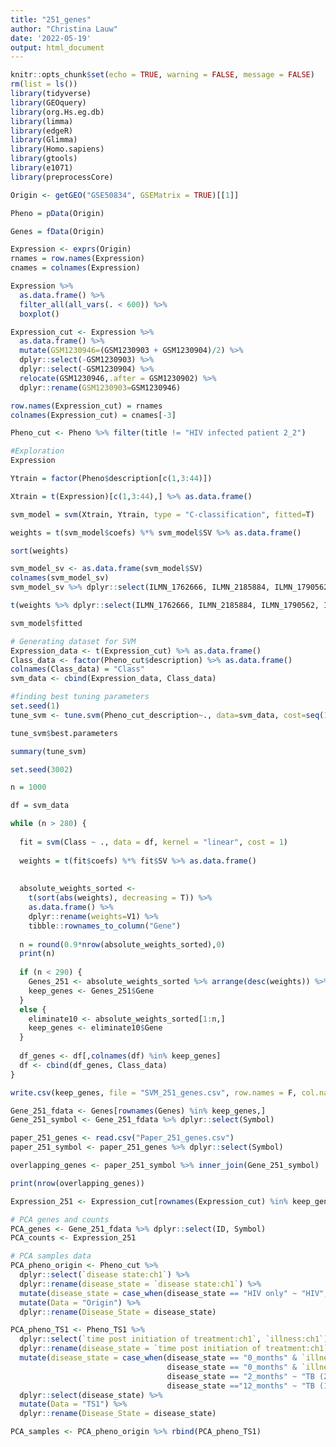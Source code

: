 ```yaml
---
title: "251_genes"
author: "Christina Lauw"
date: '2022-05-19'
output: html_document
---
```


</style>
```r
knitr::opts_chunk$set(echo = TRUE, warning = FALSE, message = FALSE) 
rm(list = ls())
library(tidyverse)
library(GEOquery)
library(org.Hs.eg.db)
library(limma)
library(edgeR)
library(Glimma)
library(Homo.sapiens)
library(gtools)
library(e1071)
library(preprocessCore)
```


```r
Origin <- getGEO("GSE50834", GSEMatrix = TRUE)[[1]]

Pheno = pData(Origin)

Genes = fData(Origin)

Expression <- exprs(Origin)
rnames = row.names(Expression)
cnames = colnames(Expression)

Expression %>% 
  as.data.frame() %>% 
  filter_all(all_vars(. < 600)) %>% 
  boxplot()

Expression_cut <- Expression %>% 
  as.data.frame() %>% 
  mutate(GSM1230946=(GSM1230903 + GSM1230904)/2) %>%
  dplyr::select(-GSM1230903) %>%
  dplyr::select(-GSM1230904) %>%
  relocate(GSM1230946,.after = GSM1230902) %>%
  dplyr::rename(GSM1230903=GSM1230946)

row.names(Expression_cut) = rnames
colnames(Expression_cut) = cnames[-3]

Pheno_cut <- Pheno %>% filter(title != "HIV infected patient 2_2")
```


```r
#Exploration 
Expression 

Ytrain = factor(Pheno$description[c(1,3:44)])

Xtrain = t(Expression)[c(1,3:44),] %>% as.data.frame()

svm_model = svm(Xtrain, Ytrain, type = "C-classification", fitted=T)

weights = t(svm_model$coefs) %*% svm_model$SV %>% as.data.frame()

sort(weights)

svm_model_sv <- as.data.frame(svm_model$SV)
colnames(svm_model_sv)
svm_model_sv %>% dplyr::select(ILMN_1762666, ILMN_2185884, ILMN_1790562)

t(weights %>% dplyr::select(ILMN_1762666, ILMN_2185884, ILMN_1790562, ILMN_1738075, ILMN_1806946, ILMN_2394264, ILMN_2208373, ILMN_2376723, ILMN_1714364, ILMN_1737574, ILMN_1773819, ILMN_1743396, ILMN_1668928, ILMN_1715863, ILMN_1737498, ILMN_1777915, ILMN_2157951, ILMN_1748904, ILMN_2356559, ILMN_2167416, ILMN_1666384, ILMN_1732343, ILMN_1690365, ILMN_1801931, ILMN_1653771, ILMN_1756086))

svm_model$fitted
```


```r
# Generating dataset for SVM
Expression_data <- t(Expression_cut) %>% as.data.frame()
Class_data <- factor(Pheno_cut$description) %>% as.data.frame()
colnames(Class_data) = "Class"
svm_data <- cbind(Expression_data, Class_data)
```

```r
#finding best tuning parameters 
set.seed(1)
tune_svm <- tune.svm(Pheno_cut_description~., data=svm_data, cost=seq(1,2,by=0.1), kernel="linear")

tune_svm$best.parameters

summary(tune_svm)
```


```r
set.seed(3002)

n = 1000

df = svm_data

while (n > 280) {
  
  fit = svm(Class ~ ., data = df, kernel = "linear", cost = 1)  
  
  weights = t(fit$coefs) %*% fit$SV %>% as.data.frame()
  
  
  absolute_weights_sorted <- 
    t(sort(abs(weights), decreasing = T)) %>% 
    as.data.frame() %>% 
    dplyr::rename(weights=V1) %>% 
    tibble::rownames_to_column("Gene")
  
  n = round(0.9*nrow(absolute_weights_sorted),0)
  print(n)
  
  if (n < 290) {
    Genes_251 <- absolute_weights_sorted %>% arrange(desc(weights)) %>% head(251)
    keep_genes <- Genes_251$Gene
  }
  else {
    eliminate10 <- absolute_weights_sorted[1:n,] 
    keep_genes <- eliminate10$Gene
  }
  
  df_genes <- df[,colnames(df) %in% keep_genes]
  df <- cbind(df_genes, Class_data)
}

write.csv(keep_genes, file = "SVM_251_genes.csv", row.names = F, col.names = "Genes")
```

```r
Gene_251_fdata <- Genes[rownames(Genes) %in% keep_genes,]
Gene_251_symbol <- Gene_251_fdata %>% dplyr::select(Symbol)

paper_251_genes <- read.csv("Paper_251_genes.csv")
paper_251_symbol <- paper_251_genes %>% dplyr::select(Symbol)

overlapping_genes <- paper_251_symbol %>% inner_join(Gene_251_symbol)

print(nrow(overlapping_genes))

```


```r
Expression_251 <- Expression_cut[rownames(Expression_cut) %in% keep_genes,]

# PCA genes and counts
PCA_genes <- Gene_251_fdata %>% dplyr::select(ID, Symbol)
PCA_counts <- Expression_251

# PCA samples data 
PCA_pheno_origin <- Pheno_cut %>% 
  dplyr::select(`disease state:ch1`) %>% 
  dplyr::rename(disease_state = `disease state:ch1`) %>% 
  mutate(disease_state = case_when(disease_state == "HIV only" ~ "HIV", disease_state == "HIV/TB" ~ "HIV/MTB")) %>% 
  mutate(Data = "Origin") %>% 
  dplyr::rename(Disease_State = disease_state)

PCA_pheno_TS1 <- Pheno_TS1 %>% 
  dplyr::select(`time post initiation of treatment:ch1`, `illness:ch1`) %>% 
  dplyr::rename(disease_state = `time post initiation of treatment:ch1`) %>% 
  mutate(disease_state = case_when(disease_state == "0_months" & `illness:ch1` == "Control" ~ "Controls", 
                                   disease_state == "0_months" & `illness:ch1` == "PTB" ~ "TB", 
                                   disease_state == "2_months" ~ "TB (2Mo)", 
                                   disease_state =="12_months" ~ "TB (12Mo)")) %>% 
  dplyr::select(disease_state) %>% 
  mutate(Data = "TS1") %>% 
  dplyr::rename(Disease_State = disease_state)

PCA_samples <- PCA_pheno_origin %>% rbind(PCA_pheno_TS1)

```

